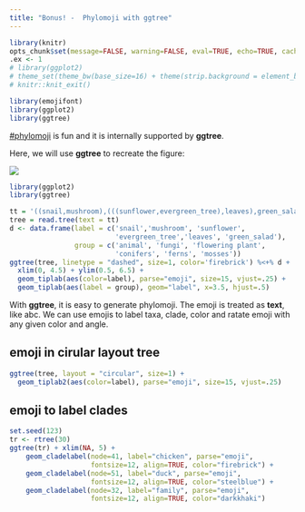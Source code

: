 ```yaml
---
title: "Bonus! -  Phylomoji with ggtree"
---
```



```r
library(knitr)
opts_chunk$set(message=FALSE, warning=FALSE, eval=TRUE, echo=TRUE, cache=TRUE)
.ex <- 1
# library(ggplot2)
# theme_set(theme_bw(base_size=16) + theme(strip.background = element_blank()))
# knitr::knit_exit()

library(emojifont)
library(ggplot2)
library(ggtree)
```


[#phylomoji](https://twitter.com/hashtag/phylomoji?src=hash) is fun and it is internally supported by **ggtree**.

Here, we will use **ggtree** to recreate the figure:

[![](img/phylomoji.png)](https://twitter.com/OxyMLZ/status/1055586178651451392)


```r
library(ggplot2)
library(ggtree)

tt = '((snail,mushroom),(((sunflower,evergreen_tree),leaves),green_salad));'
tree = read.tree(text = tt)
d <- data.frame(label = c('snail','mushroom', 'sunflower',
                          'evergreen_tree','leaves', 'green_salad'),
                group = c('animal', 'fungi', 'flowering plant',
                          'conifers', 'ferns', 'mosses'))
ggtree(tree, linetype = "dashed", size=1, color='firebrick') %<+% d + 
  xlim(0, 4.5) + ylim(0.5, 6.5) +
  geom_tiplab(aes(color=label), parse="emoji", size=15, vjust=.25) +
  geom_tiplab(aes(label = group), geom="label", x=3.5, hjust=.5)
```


With **ggtree**, it is easy to generate phylomoji. The emoji is treated as **text**, like abc. We can use emojis to label taxa, clade, color and ratate emoji with any given color and angle. 



## emoji in cirular layout tree

```r
ggtree(tree, layout = "circular", size=1) + 
  geom_tiplab2(aes(color=label), parse="emoji", size=15, vjust=.25)
```

## emoji to label clades

```r
set.seed(123)
tr <- rtree(30)
ggtree(tr) + xlim(NA, 5) +
    geom_cladelabel(node=41, label="chicken", parse="emoji",
                    fontsize=12, align=TRUE, color="firebrick") +
    geom_cladelabel(node=51, label="duck", parse="emoji",
                    fontsize=12, align=TRUE, color="steelblue") +
    geom_cladelabel(node=32, label="family", parse="emoji",
                    fontsize=12, align=TRUE, color="darkkhaki")
```
